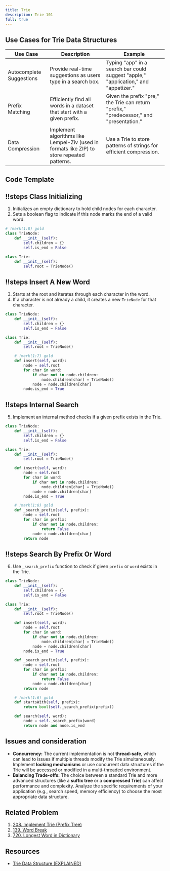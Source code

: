 ```yaml
---
title: Trie
description: Trie 101
full: true
---
```



## Use Cases for Trie Data Structures

| Use Case  | Description  | Example  |
|-----------|-----------|-----------|
| Autocomplete Suggestions  | Provide real-time suggestions as users type in a search box.   | Typing "app" in a search bar could suggest "apple," "application," and "appetizer."        |
| Prefix Matching    | Efficiently find all words in a dataset that start with a given prefix.   | Given the prefix "pre," the Trie can return "prefix," "predecessor," and "presentation."   |
| Data Compression   | Implement algorithms like Lempel-Ziv (used in formats like ZIP) to store repeated patterns. | Use a Trie to store patterns of strings for efficient compression. |



## Code Template


<Scrollycoding>

## !!steps Class Initializing

1. Initializes an empty dictionary to hold child nodes for each character.
2. Sets a boolean flag to indicate if this node marks the end of a valid word.

```python !code
# !mark(1:8) gold
class TrieNode:
    def __init__(self):
        self.children = {}
        self.is_end = False

class Trie:
    def __init__(self):
        self.root = TrieNode()
```

## !!steps Insert A New Word

3. Starts at the root and iterates through each character in the word.
4. If a character is not already a child, it creates a new `TrieNode` for that character.


```python !code
class TrieNode:
    def __init__(self):
        self.children = {}
        self.is_end = False

class Trie:
    def __init__(self):
        self.root = TrieNode()

    # !mark(1:7) gold
    def insert(self, word):
        node = self.root
        for char in word:
            if char not in node.children:
                node.children[char] = TrieNode()
            node = node.children[char]
        node.is_end = True
```

## !!steps Internal Search

5. Implement an internal method checks if a given prefix exists in the Trie.

```python !code
class TrieNode:
    def __init__(self):
        self.children = {}
        self.is_end = False

class Trie:
    def __init__(self):
        self.root = TrieNode()

    def insert(self, word):
        node = self.root
        for char in word:
            if char not in node.children:
                node.children[char] = TrieNode()
            node = node.children[char]
        node.is_end = True

    # !mark(1:8) gold
    def _search_prefix(self, prefix):
        node = self.root
        for char in prefix:
            if char not in node.children:
                return False
            node = node.children[char]
        return node
```


## !!steps Search By Prefix Or Word

6. Use `_search_prefix` function to check if given `prefix` or `word` exists in the Trie.

```python !code
class TrieNode:
    def __init__(self):
        self.children = {}
        self.is_end = False

class Trie:
    def __init__(self):
        self.root = TrieNode()

    def insert(self, word):
        node = self.root
        for char in word:
            if char not in node.children:
                node.children[char] = TrieNode()
            node = node.children[char]
        node.is_end = True

    def _search_prefix(self, prefix):
        node = self.root
        for char in prefix:
            if char not in node.children:
                return False
            node = node.children[char]
        return node

    # !mark(1:6) gold
    def startsWith(self, prefix):
        return bool(self._search_prefix(prefix))

    def search(self, word):
        node = self._search_prefix(word)
        return node and node.is_end
```

</Scrollycoding>

## Issues and consideration
- **Concurrency:** The current implementation is not **thread-safe**, which can lead to issues if multiple threads modify the Trie simultaneously. Implement **locking mechanisms** or use concurrent data structures if the Trie will be accessed or modified in a multi-threaded environment.
- **Balancing Trade-offs:** The choice between a standard Trie and more advanced structures (like a **suffix tree** or a **compressed Trie**) can affect performance and complexity. Analyze the specific requirements of your application (e.g., search speed, memory efficiency) to choose the most appropriate data structure.


## Related Problem
1. [208. Implement Trie (Prefix Tree)](https://leetcode.com/problems/implement-trie-prefix-tree/description/)
2. [139. Word Break](https://leetcode.com/problems/word-break/description/)
3. [720. Longest Word in Dictionary](https://leetcode.com/problems/longest-word-in-dictionary/description/)

## Resources
- [Trie Data Structure (EXPLAINED)](https://www.youtube.com/watch?v=-urNrIAQnNo)


